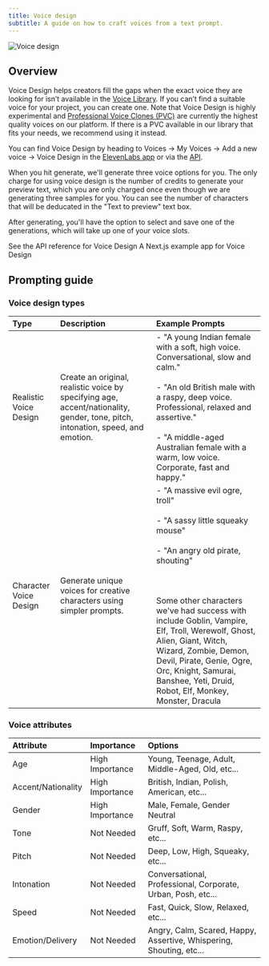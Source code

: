 ```yaml
---
title: Voice design
subtitle: A guide on how to craft voices from a text prompt.
---
```


<img
  src="/assets/images/product-guides/voices/voices-voice-design.png"
  alt="Voice design"
  className="w-full rounded-lg"
/>

## Overview

Voice Design helps creators fill the gaps when the exact voice they are looking for isn’t available in the [Voice Library](/app/voice-library). If you can’t find a suitable voice for your project, you can create one. Note that Voice Design is highly experimental and [Professional Voice Clones (PVC)](/docs/product-guides/voices/voice-cloning) are currently the highest quality voices on our platform. If there is a PVC available in our library that fits your needs, we recommend using it instead.

You can find Voice Design by heading to Voices -> My Voices -> Add a new voice -> Voice Design in the [ElevenLabs app](/app/voice-lab?create=true&creationType=voiceDesign) or via the [API](/docs/api-reference/text-to-voice).

When you hit generate, we'll generate three voice options for you. The only charge for using voice design is the number of credits to generate your preview text, which you are only charged once even though we are generating three samples for you. You can see the number of characters that will be deducated in the "Text to preview" text box.

After generating, you'll have the option to select and save one of the generations, which will take up one of your voice slots.

<CardGroup>
  <Card title="API reference" href="/docs/api-reference/text-to-voice">
    See the API reference for Voice Design
  </Card>
  <Card title="Example app" href="https://github.com/elevenlabs/elevenlabs-examples/tree/main/examples/text-to-voice/x-to-voice">
    A Next.js example app for Voice Design
  </Card>
</CardGroup>

## Prompting guide

### Voice design types

| Type                   | Description                                                                                                                     | Example Prompts                                                                                                                                                                                                                                                                                                                                                                                  |
| :--------------------- | :------------------------------------------------------------------------------------------------------------------------------ | :----------------------------------------------------------------------------------------------------------------------------------------------------------------------------------------------------------------------------------------------------------------------------------------------------------------------------------------------------------------------------------------------- |
| Realistic Voice Design | Create an original, realistic voice by specifying age, accent/nationality, gender, tone, pitch, intonation, speed, and emotion. | - "A young Indian female with a soft, high voice. Conversational, slow and calm."<br></br> - "An old British male with a raspy, deep voice. Professional, relaxed and assertive."<br></br> - "A middle-aged Australian female with a warm, low voice. Corporate, fast and happy."                                                                                                                |
| Character Voice Design | Generate unique voices for creative characters using simpler prompts.                                                           | - "A massive evil ogre, troll"<br></br>- "A sassy little squeaky mouse"<br></br>- "An angry old pirate, shouting" <br></br><br></br> Some other characters we've had success with include Goblin, Vampire, Elf, Troll, Werewolf, Ghost, Alien, Giant, Witch, Wizard, Zombie, Demon, Devil, Pirate, Genie, Ogre, Orc, Knight, Samurai, Banshee, Yeti, Druid, Robot, Elf, Monkey, Monster, Dracula |

### Voice attributes

| Attribute          | Importance      | Options                                                             |
| :----------------- | :-------------- | :------------------------------------------------------------------ |
| Age                | High Importance | Young, Teenage, Adult, Middle-Aged, Old, etc...                     |
| Accent/Nationality | High Importance | British, Indian, Polish, American, etc...                           |
| Gender             | High Importance | Male, Female, Gender Neutral                                        |
| Tone               | Not Needed      | Gruff, Soft, Warm, Raspy, etc...                                    |
| Pitch              | Not Needed      | Deep, Low, High, Squeaky, etc...                                    |
| Intonation         | Not Needed      | Conversational, Professional, Corporate, Urban, Posh, etc...        |
| Speed              | Not Needed      | Fast, Quick, Slow, Relaxed, etc...                                  |
| Emotion/Delivery   | Not Needed      | Angry, Calm, Scared, Happy, Assertive, Whispering, Shouting, etc... |
